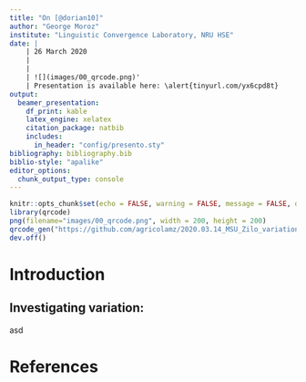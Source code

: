 ```yaml
---
title: "On [@dorian10]"
author: "George Moroz"
institute: "Linguistic Convergence Laboratory, NRU HSE"
date: |
    | 26 March 2020
    |
    |
    | ![](images/00_qrcode.png)'
    | Presentation is available here: \alert{tinyurl.com/yx6cpd8t}
output: 
  beamer_presentation:
    df_print: kable
    latex_engine: xelatex
    citation_package: natbib
    includes:
      in_header: "config/presento.sty"
bibliography: bibliography.bib
biblio-style: "apalike"
editor_options: 
  chunk_output_type: console
---
```


```r
knitr::opts_chunk$set(echo = FALSE, warning = FALSE, message = FALSE, dev='cairo_pdf')
library(qrcode)
png(filename="images/00_qrcode.png", width = 200, height = 200)
qrcode_gen("https://github.com/agricolamz/2020.03.14_MSU_Zilo_variation/raw/master/2020.03.14_MSU_Zilo_variation.pdf")
dev.off()
```

# \color{colorwhite} Introduction

## Investigating variation:
asd

# References {.allowframebreaks}
